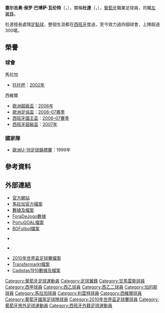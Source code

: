 {{otheruses|subject=葡萄牙職業足球員|other=姓氏譯名同為杜達者|杜達 (消歧義)}}
{{NoteTA
|G1=football
|G2=uefa
|G3=laliga
|G4=葡超
}}
{{Infobox football biography
| name = 杜達<br/>Duda
| image = Duda (Portuguese footballer).jpg
| caption =
| fullname = Sérgio Paulo Barbosa Valente
| birth_date = {{birth date and age|1980|6|27|df=y}}
| birth_place = 葡萄牙[[波尔图|波尔图]]
| height = {{convert|1.75|m|ftin|0|abbr=on}}
| position = [[中场|左翼鋒]]
| currentclub = 
| clubnumber = 
| youthyears1 = 1990–1991 | youthclubs1 = Bairro do Falcão
| youthyears2 = 1991–1992 | youthclubs2 = [[博維斯塔足球會|博維斯塔]]
| youthyears3 = 1992–1995 | youthclubs3 = Bairro do Falcão
| youthyears4 = 1995–1996 | youthclubs4 = CD Portugal
| youthyears5 = 1996–1999 | youthclubs5 = [[維多利亞體育會|甘馬雷斯]]
| years1 = 1999–2001 | clubs1 = [[加的斯足球俱樂部|加的斯]] | caps1 = 36 | goals1 = 13
| years2 = 2001–2006 | clubs2 = [[馬拉加足球俱樂部|馬拉加]] | caps2 = 93 | goals2 = 12
| years3 = 2002–2003 | clubs3 = → [[萊萬特體育聯盟|萊萬特]] | caps3 = 19 | goals3 = 2
| years4 = 2006–2009 | clubs4 = [[塞維利亞足球俱樂部|塞維利亞]] | caps4 = 28 | goals4 = 0
| years5 = 2008–2009 | clubs5 = → [[馬拉加足球俱樂部|馬拉加]] | caps5 = 35 | goals5 = 5
| years6 = 2009–2017 | clubs6 = [[馬拉加足球俱樂部|馬拉加]] | caps6 = 188 | goals6 = 17
| totalcaps = 407 | totalgoals = 51
| nationalyears1 = 2001 | nationalteam1 = [[葡萄牙21歲以下國家足球隊|葡萄牙U21]] | nationalcaps1 = 3 | nationalgoals1 = 1
| nationalyears2 = 2007–2010 | nationalteam2 = [[葡萄牙國家足球隊|葡萄牙]] | nationalcaps2 = 18 | nationalgoals2 = 1
| pcupdate = 2012年5月13日
| ntupdate = 2010年6月2日
}}

'''塞尔吉奥·保罗·巴博萨·瓦伦特'''（{{lang-pt|'''Sérgio Paulo Barbosa Valente'''}}，{{bd|1980年|6月27日|catIdx=Duda}}），暱稱'''杜達'''（{{lang|pt|'''Duda'''}}，{{IPA-pt|ˈduðɐ}}），[[葡萄牙|葡萄牙]]職業足球員，司職[[中场|左翼鋒]]。

杜達擅長處理[[定點球|定點球]]，整個生涯都在[[西班牙|西班牙]]度過，至今效力過四個球會，上陣超過300場。

==榮譽==
===球會===
;馬拉加
*[[欧洲足联国际托托杯|托托杯]]：[[2002年欧洲足联国际托托杯|2002年]]

;西維爾
*[[歐洲超級盃|歐洲超級盃]]：[[2006年歐洲超級盃|2006年]]
*[[歐洲足協盃|歐洲足協盃]]：[[2006/07赛季欧洲联盟杯|2006–07赛季]]
*[[西班牙國王盃|西班牙國王盃]]：[[2006–07賽季西班牙國王盃|2006–07賽季]]
*[[西班牙超級盃|西班牙超級盃]]：[[2007年西班牙超級盃|2007年]]

===國家隊===
*[[歐洲U-19足球錦標賽|歐洲U-19足球錦標賽]]：1999年

==參考資料==
{{reflist}}

==外部連結==
*[https://web.archive.org/web/20121102213543/http://www.duda17.com/ 官方網站] {{es icon}} {{pt icon}} {{en icon}}
*[https://web.archive.org/web/20111026053815/http://www.malagacf.com/en/malaga/squad/duda/1/73 馬拉加官方檔案] {{en icon}}
*[https://web.archive.org/web/20120325081440/http://www.footballzz.co.uk/player/duda/2011_2012/profile/141/default/891 數據及檔案] {{en icon}}
*[http://www.foradejogo.net/player.php?player=198006270003&language=2 ForaDeJogo數據] {{Wayback|url=http://www.foradejogo.net/player.php?player=198006270003&language=2 |date=20200730070659 }} {{en icon}}
*[http://www.portugoal.net/index.php/player-profiles/120-players-d-f/131-player-profile-duda PortuGOAL檔案] {{Wayback|url=http://www.portugoal.net/index.php/player-profiles/120-players-d-f/131-player-profile-duda |date=20170626190305 }} {{en icon}}
*[http://www.bdfutbol.com/en/j/j2508.html BDFutbol檔案] {{Wayback|url=http://www.bdfutbol.com/en/j/j2508.html |date=20201031102017 }} {{en icon}}
*{{NFT player|23530|Duda}} {{en icon}}
*{{FIFA player|187174|Duda}} {{en icon}}
*[http://www.fifa.com/worldcup/archive/southafrica2010/players/player=187174/index.html 2010年世界盃足球賽檔案] {{Wayback|url=http://www.fifa.com/worldcup/archive/southafrica2010/players/player=187174/index.html |date=20131108113624 }} {{en icon}}
*[http://www.transfermarkt.co.uk/en/duda/profil/spieler_7782.html Transfermarkt檔案] {{Wayback|url=http://www.transfermarkt.co.uk/en/duda/profil/spieler_7782.html |date=20140425025043 }} {{en icon}}
*[https://web.archive.org/web/20120401022800/http://cadistas1910.awardspace.com/ficha_jugador.php?idjugador=497 Cadistas1910數據及檔案] {{es icon}} {{en icon}}

{{2010年世界盃足球賽葡萄牙參賽名單}}

{{DEFAULTSORT:Duda}}
[[Category:葡萄牙足球運動員|Category:葡萄牙足球運動員]]
[[Category:足球翼鋒|Category:足球翼鋒]]
[[Category:甘馬雷斯球員|Category:甘馬雷斯球員]]
[[Category:西甲球員|Category:西甲球員]]
[[Category:西乙球員|Category:西乙球員]]
[[Category:西乙二球員|Category:西乙二球員]]
[[Category:加的斯球員|Category:加的斯球員]]
[[Category:馬拉加球員|Category:馬拉加球員]]
[[Category:利雲特球員|Category:利雲特球員]]
[[Category:西維爾球員|Category:西維爾球員]]
[[Category:葡萄牙國家足球隊球員|Category:葡萄牙國家足球隊球員]]
[[Category:2010年世界盃足球賽球員|Category:2010年世界盃足球賽球員]]
[[Category:葡萄牙旅外足球運動員|Category:葡萄牙旅外足球運動員]]
[[Category:西班牙外籍足球運動員|Category:西班牙外籍足球運動員]]